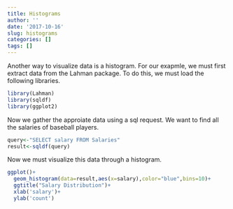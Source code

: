 ```yaml
---
title: Histograms
author: ''
date: '2017-10-16'
slug: histograms
categories: []
tags: []
---
```


Another way to visualize data is a histogram. For our exapmle, we must first extract data from the Lahman package. To do this, we must load the following libraries.
```r
library(Lahman)
library(sqldf)
library(ggplot2)
```

Now we gather the approiate data using a sql request.
We want to find all the salaries of baseball players.

```r
query<-"SELECT salary FROM Salaries"
result<-sqldf(query)
```

Now we must visualize this data through a histogram.

```r
ggplot()+
  geom_histogram(data=result,aes(x=salary),color="blue",bins=10)+
  ggtitle("Salary Distribution")+
  xlab('salary')+
  ylab('count')
```

